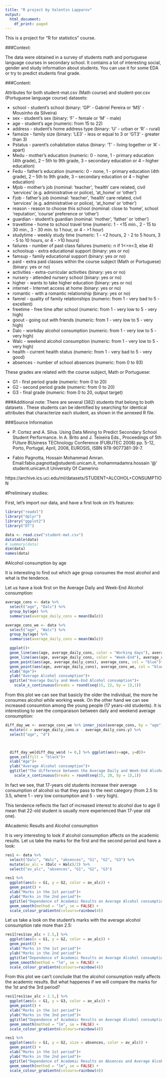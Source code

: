 ```yaml
---
title: "R project by Valentin Lapparov"
output:
  html_document:
    df_print: paged
---
```


This is a project for "R for statistics" course.

###Context:

The data were obtained in a survey of students math and portuguese language courses in secondary school. It contains a lot of interesting social, gender and study information about students. You can use it for some EDA or try to predict students final grade.

###Content:

Attributes for both student-mat.csv (Math course) and student-por.csv (Portuguese language course) datasets:

- school - student's school (binary: 'GP' - Gabriel Pereira or 'MS' - Mousinho da Silveira)
- sex - student's sex (binary: 'F' - female or 'M' - male)
- age - student's age (numeric: from 15 to 22)
- address - student's home address type (binary: 'U' - urban or 'R' - rural)
- famsize - family size (binary: 'LE3' - less or equal to 3 or 'GT3' - greater than 3)
- Pstatus - parent's cohabitation status (binary: 'T' - living together or 'A' - apart)
- Medu - mother's education (numeric: 0 - none, 1 - primary education (4th grade), 2 – 5th to 9th grade, 3 – secondary education or 4 – higher education)
- Fedu - father's education (numeric: 0 - none, 1 - primary education (4th grade), 2 – 5th to 9th grade, 3 – secondary education or 4 – higher education)
- Mjob - mother's job (nominal: 'teacher', 'health' care related, civil 'services' (e.g. administrative or police), 'at_home' or 'other')
- Fjob - father's job (nominal: 'teacher', 'health' care related, civil 'services' (e.g. administrative or police), 'at_home' or 'other')
- reason - reason to choose this school (nominal: close to 'home', school 'reputation', 'course' preference or 'other')
- guardian - student's guardian (nominal: 'mother', 'father' or 'other')
- traveltime - home to school travel time (numeric: 1 - <15 min., 2 - 15 to 30 min., 3 - 30 min. to 1 hour, or 4 - >1 hour)
- studytime - weekly study time (numeric: 1 - <2 hours, 2 - 2 to 5 hours, 3 - 5 to 10 hours, or 4 - >10 hours)
- failures - number of past class failures (numeric: n if 1<=n<3, else 4)
- schoolsup - extra educational support (binary: yes or no)
- famsup - family educational support (binary: yes or no)
- paid - extra paid classes within the course subject (Math or Portuguese) (binary: yes or no)
- activities - extra-curricular activities (binary: yes or no)
- nursery - attended nursery school (binary: yes or no)
- higher - wants to take higher education (binary: yes or no)
- internet - Internet access at home (binary: yes or no)
- romantic - with a romantic relationship (binary: yes or no)
- famrel - quality of family relationships (numeric: from 1 - very bad to 5 - excellent)
- freetime - free time after school (numeric: from 1 - very low to 5 - very high)
- goout - going out with friends (numeric: from 1 - very low to 5 - very high)
- Dalc - workday alcohol consumption (numeric: from 1 - very low to 5 - very high)
- Walc - weekend alcohol consumption (numeric: from 1 - very low to 5 - very high)
- health - current health status (numeric: from 1 - very bad to 5 - very good)
- absences - number of school absences (numeric: from 0 to 93)

These grades are related with the course subject, Math or Portuguese:

- G1 - first period grade (numeric: from 0 to 20)
- G2 - second period grade (numeric: from 0 to 20)
- G3 - final grade (numeric: from 0 to 20, output target)

###Additional note: 
There are several (382) students that belong to both datasets . These students can be identified by searching for identical attributes that characterize each student, as shown in the annexed R file.

###Source Information

- P. Cortez and A. Silva. Using Data Mining to Predict Secondary School Student Performance. In A. Brito and J. Teixeira Eds., Proceedings of 5th FUture BUsiness TEChnology Conference (FUBUTEC 2008) pp. 5-12, Porto, Portugal, April, 2008, EUROSIS, ISBN 978-9077381-39-7.

- Fabio Pagnotta, Hossain Mohammad Amran. Email:fabio.pagnotta@studenti.unicam.it, mohammadamra.hossain '@' studenti.unicam.it University Of Camerino

https://archive.ics.uci.edu/ml/datasets/STUDENT+ALCOHOL+CONSUMPTION

#Preliminary studies:

First, let's import our data, and have a first look on it's features:

```r
library("readxl")
library("dplyr")
library("ggplot2")
library("DT")
```
```r
data <- read.csv("student-mat.csv")
datatable(data)
# summary(data)
dim(data)
names(data)
```

#Alcohol consumption by age

It is interesting to find out which age group consumes the most alcohol and what is the tendence.

Let us have a look first on the Average Daily and Week-End Alcohol consumption:
```r
average_cons <- data %>% 
  select("age", "Dalc") %>% 
  group_by(age) %>%  
  summarise(average_daily_cons = mean(Dalc))

average_cons_we <- data %>% 
  select("age", "Walc") %>% 
  group_by(age) %>%  
  summarise(average_daily_cons = mean(Walc))

  ggplot()+
  geom_line(aes(age, average_daily_cons, color = "Working days"), average_cons)+
  geom_line(aes(age, average_daily_cons, color = "Week-End"), average_cons_we)+
  geom_point(aes(age, average_daily_cons), average_cons, col = "blue")+
  geom_point(aes(age, average_daily_cons), average_cons_we, col = "blue")+
  xlab("Age")+
  ylab("Average Alcohol consumption")+
  ggtitle("Average Daily and Week-End Alcohol consumption")+
    scale_x_continuous(breaks = round(seq(15, 22, by = 1),1))
```

From this plot we can see that basicly the older the individual, the more he consumes alcohol while working week. On the other hand we can see increased consumtion among the young people (17 years-old students). It is interestiong to see the comparaison between daily and weekend average consumption:

```r

diff_day_we <- average_cons_we %>% inner_join(average_cons, by = "age") %>% 
  mutate(d = average_daily_cons.x - average_daily_cons.y) %>% 
  select("age", "d") 



  diff_day_we[diff_day_we$d != 0,] %>% ggplot(aes(x=age, y=d))+
  geom_col(fill = "black")+
  xlab("Age")+
  ylab("Average Alcohol consumption")+
  ggtitle("The difference between the Average Daily and Week-End Alcohol consumption")+
    scale_x_continuous(breaks = round(seq(15, 20, by = 1),1))
```

In fact we see, that 17-years old students increase their average consumption of alcohol so that they pass to the next category (from 2.5 to 3.5, where 1 - very low consumption and 5 - very high).

This tendence reflects the fact of increased interest to alcohol due to age (I mean that 22-old student is usually more experienced than 17-year old one).

#Academic Results and Alcohol consumption

It is very interesting to look if alcohol consumption affects on the academic results.
Let us take the marks for the first and the second period and have a look:

```r
res1 <- data %>% 
  select("Dalc", "Walc", "absences", "G1", "G2", "G3") %>% 
  mutate(av_alc = (Dalc + Walc)/2) %>% 
  select("av_alc", "absences", "G1", "G2", "G3") 

res1 %>% 
  ggplot(aes(x = G1, y = G2, color = av_alc)) +
  geom_point() +
  xlab("Marks in the 1st period")+
  ylab("Marks in the 2nd period")+
  ggtitle("Dependence of Academic Results on Average Alcohol consumption")+
  geom_smooth(method = "lm", se = FALSE) + 
  scale_colour_gradientn(colours=rainbow(4))
```

Let us take a look on the student's marks with the average alcohol consumption rate more than 2.5:
```r
res1[res1$av_alc > 2.5,] %>% 
  ggplot(aes(x = G1, y = G2, color = av_alc)) +
  geom_point() +
  xlab("Marks in the 1st period")+
  ylab("Marks in the 2nd period")+
  ggtitle("Dependence of Academic Results on Average Alcohol consumption")+
  geom_smooth(method = "lm", se = FALSE) + 
  scale_colour_gradientn(colours=rainbow(4))
```

From this plot we can't conclude that the alcohol consumption really affects the academic results. But what happenes if we will compare the marks for the 1st and the 3rd period?

```r
res1[res1$av_alc > 2.5,] %>% 
  ggplot(aes(x = G1, y = G3, color = av_alc)) +
  geom_point() +
  xlab("Marks in the 1st period")+
  ylab("Marks in the 3nd period")+
  ggtitle("Dependence of Academic Results on Average Alcohol consumption")+
  geom_smooth(method = "lm", se = FALSE) + 
  scale_colour_gradientn(colours=rainbow(4))
```


```r

res1 %>% 
  ggplot(aes(x = G1, y = G2, size = absences, color = av_alc)) +
  geom_point() +
  xlab("Marks in the 1st period")+
  ylab("Marks in the 2nd period")+
  ggtitle("Dependence of Academic Results on Absences and Average Alcohol consumption")+
  geom_smooth(method = "lm", se = FALSE) + 
  scale_colour_gradientn(colours=rainbow(4))

```


